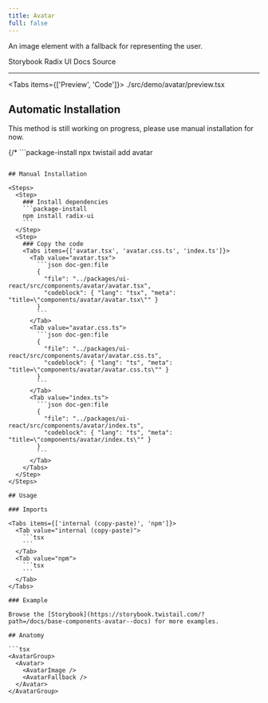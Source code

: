 ```yaml
---
title: Avatar
full: false
---
```


An image element with a fallback for representing the user.

<Badges>
  <BadgeLink href="https://storybook.twistail.com/?path=/docs/base-components-avatar--docs" external>
    Storybook
  </BadgeLink>
  <BadgeLink href="https://www.radix-ui.com/primitives/docs/components/avatar#api-reference" external>
    Radix UI Docs
  </BadgeLink>
  <BadgeLink href="https://github.com/riipandi/twistail/tree/main/packages/ui-react/src/components/avatar" external>
    Source
  </BadgeLink>
</Badges>

---


<Tabs items={['Preview', 'Code']}>
  <Tab value="Preview" className="rounded-b-xl flex min-h-44 flex-wrap items-center justify-center gap-4 py-20 not-prose">
    <Demo />
  </Tab>
  <Tab value="Code">
    <include cwd lang="tsx">./src/demo/avatar/preview.tsx</include>
  </Tab>
</Tabs>

## Automatic Installation

<Callout type='warn'>
  This method is still working on progress, please use manual installation for now.
</Callout>

{/* ```package-install
npx twistail add avatar
``` */}

## Manual Installation

<Steps>
  <Step>
    ### Install dependencies
    ```package-install
    npm install radix-ui
    ```
  </Step>
  <Step>
    ### Copy the code
    <Tabs items={['avatar.tsx', 'avatar.css.ts', 'index.ts']}>
      <Tab value="avatar.tsx">
        ```json doc-gen:file
        {
          "file": "../packages/ui-react/src/components/avatar/avatar.tsx",
          "codeblock": { "lang": "tsx", "meta": "title=\"components/avatar/avatar.tsx\"" }
        }
        ```
      </Tab>
      <Tab value="avatar.css.ts">
        ```json doc-gen:file
        {
          "file": "../packages/ui-react/src/components/avatar/avatar.css.ts",
          "codeblock": { "lang": "ts", "meta": "title=\"components/avatar/avatar.css.ts\"" }
        }
        ```
      </Tab>
      <Tab value="index.ts">
        ```json doc-gen:file
        {
          "file": "../packages/ui-react/src/components/avatar/index.ts",
          "codeblock": { "lang": "ts", "meta": "title=\"components/avatar/index.ts\"" }
        }
        ```
      </Tab>
    </Tabs>
  </Step>
</Steps>

## Usage

### Imports

<Tabs items={['internal (copy-paste)', 'npm']}>
  <Tab value="internal (copy-paste)">
    ```tsx
    ```
  </Tab>
  <Tab value="npm">
    ```tsx
    ```
  </Tab>
</Tabs>

### Example

Browse the [Storybook](https://storybook.twistail.com/?path=/docs/base-components-avatar--docs) for more examples.

## Anatomy

```tsx
<AvatarGroup>
  <Avatar>
    <AvatarImage />
    <AvatarFallback />
  </Avatar>
</AvatarGroup>
```
